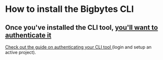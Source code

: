 
# How to install the Bigbytes CLI

<HowToInstallTheBigbytesCli />

## Once you've installed the CLI tool, [you'll want to authenticate it](/guides/cli/cli-authentication)

[Check out the guide on authenticating your CLI tool ](/guides/cli/cli-authentication)(login and setup an active project).
